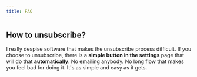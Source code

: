 ```yaml
---
title: FAQ
---
```


## How to unsubscribe?
I really despise software that makes the unsubscribe process difficult. If you choose to unsubscribe, there is a **simple button in the settings** page that will do that **automatically**. No emailing anybody. No long flow that makes you feel bad for doing it. It's as simple and easy as it gets.

